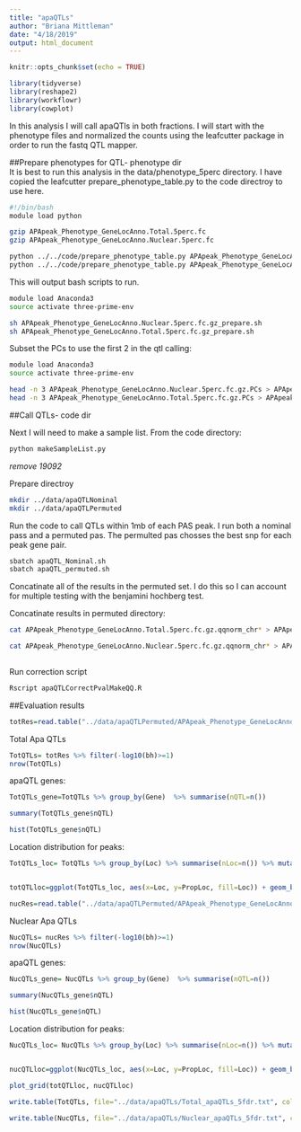 ```yaml
---
title: "apaQTLs"
author: "Briana Mittleman"
date: "4/18/2019"
output: html_document
---
```


```r
knitr::opts_chunk$set(echo = TRUE)
```


```r
library(tidyverse)
library(reshape2)
library(workflowr)
library(cowplot)
```

In this analysis I will call apaQTls in both fractions. I will start with the phenotype files and normalized the counts using the leafcutter package in order to run the fastq QTL mapper.  


##Prepare phenotypes for QTL- phenotype dir  
It is best to run this analysis in the data/phenotype_5perc directory. I have copied the leafcutter prepare_phenotype_table.py to the code directroy to use here.  


```bash
#!/bin/bash
module load python

gzip APApeak_Phenotype_GeneLocAnno.Total.5perc.fc
gzip APApeak_Phenotype_GeneLocAnno.Nuclear.5perc.fc

python ../../code/prepare_phenotype_table.py APApeak_Phenotype_GeneLocAnno.Total.5perc.fc.gz
python ../../code/prepare_phenotype_table.py APApeak_Phenotype_GeneLocAnno.Nuclear.5perc.fc.gz

```


This will output bash scripts to run. 

```bash
module load Anaconda3
source activate three-prime-env

sh APApeak_Phenotype_GeneLocAnno.Nuclear.5perc.fc.gz_prepare.sh
sh APApeak_Phenotype_GeneLocAnno.Total.5perc.fc.gz_prepare.sh

```


Subset the PCs to use the first 2 in the qtl calling:  

```bash
module load Anaconda3
source activate three-prime-env

head -n 3 APApeak_Phenotype_GeneLocAnno.Nuclear.5perc.fc.gz.PCs > APApeak_Phenotype_GeneLocAnno.Nuclear.5perc.fc.gz.2PCs
head -n 3 APApeak_Phenotype_GeneLocAnno.Total.5perc.fc.gz.PCs > APApeak_Phenotype_GeneLocAnno.Total.5perc.fc.gz.2PCs

```

##Call QTLs- code dir  

Next I will need to make a sample list. From the code directory: 

```bash
python makeSampleList.py
```

*remove 19092*
 
 
Prepare directroy 
```bash
mkdir ../data/apaQTLNominal
mkdir ../data/apaQTLPermuted
```


Run the code to call QTLs within 1mb of each PAS peak. I run both a nominal pass and a permuted pas. The permulted pas chosses the best snp for each peak gene pair. 


```bash
sbatch apaQTL_Nominal.sh
sbatch apaQTL_permuted.sh
```


Concatinate all of the results in the permuted set. I do this so I can account for multiple testing with the benjamini hochberg test.  

Concatinate results in permuted directory:  
```bash
cat APApeak_Phenotype_GeneLocAnno.Total.5perc.fc.gz.qqnorm_chr* > APApeak_Phenotype_GeneLocAnno.Total_permRes.txt

cat APApeak_Phenotype_GeneLocAnno.Nuclear.5perc.fc.gz.qqnorm_chr* > APApeak_Phenotype_GeneLocAnno.Nuclear_permRes.txt
 
```


Run correction script  
```bash
Rscript apaQTLCorrectPvalMakeQQ.R  
```


##Evaluation results   

```r
totRes=read.table("../data/apaQTLPermuted/APApeak_Phenotype_GeneLocAnno.Total_permResBH.txt", stringsAsFactors = F, header = T) %>% separate(pid, into=c("Chr", "Start", "End", "PeakID"), sep=":") %>% separate(PeakID, into=c("Gene", "Loc", "Strand","Peak"), sep="_")
```


Total Apa QTLs   
```r
TotQTLs= totRes %>% filter(-log10(bh)>=1)
nrow(TotQTLs)
```

apaQTL genes:  

```r
TotQTLs_gene=TotQTLs %>% group_by(Gene)  %>% summarise(nQTL=n())

summary(TotQTLs_gene$nQTL)

hist(TotQTLs_gene$nQTL)
```


Location distribution for peaks:

```r
TotQTLs_loc= TotQTLs %>% group_by(Loc) %>% summarise(nLoc=n()) %>% mutate(PropLoc=nLoc/nrow(TotQTLs))


totQTLloc=ggplot(TotQTLs_loc, aes(x=Loc, y=PropLoc, fill=Loc)) + geom_bar(stat = "Identity") + labs(x="Location of Significant Peak", y="Proportion of QTLs", title="Total QTL peak distribution")+ theme(axis.text.x = element_text(angle = 90, hjust = 1))
```

```r
nucRes=read.table("../data/apaQTLPermuted/APApeak_Phenotype_GeneLocAnno.Nuclear_permResBH.txt", stringsAsFactors = F, header = T) %>% separate(pid, into=c("Chr", "Start", "End", "PeakID"), sep=":") %>% separate(PeakID, into=c("Gene", "Loc", "Strand","Peak"), sep="_")
```


Nuclear Apa QTLs   
```r
NucQTLs= nucRes %>% filter(-log10(bh)>=1)
nrow(NucQTLs)
```

apaQTL genes:  

```r
NucQTLs_gene= NucQTLs %>% group_by(Gene)  %>% summarise(nQTL=n())

summary(NucQTLs_gene$nQTL)

hist(NucQTLs_gene$nQTL)
```

Location distribution for peaks:

```r
NucQTLs_loc= NucQTLs %>% group_by(Loc) %>% summarise(nLoc=n()) %>% mutate(PropLoc=nLoc/nrow(NucQTLs))


nucQTLloc=ggplot(NucQTLs_loc, aes(x=Loc, y=PropLoc, fill=Loc)) + geom_bar(stat = "Identity") + labs(x="Location of Significant Peak", y="Proportion of QTLs", title="Nuclear QTL peak distribution")+theme(axis.text.x = element_text(angle = 90, hjust = 1))

```


```r
plot_grid(totQTLloc, nucQTLloc)
```

```r
write.table(TotQTLs, file="../data/apaQTLs/Total_apaQTLs_5fdr.txt", col.names = T, row.names = F, quote=F)

write.table(NucQTLs, file="../data/apaQTLs/Nuclear_apaQTLs_5fdr.txt", col.names = T, row.names = F, quote=F)

```

